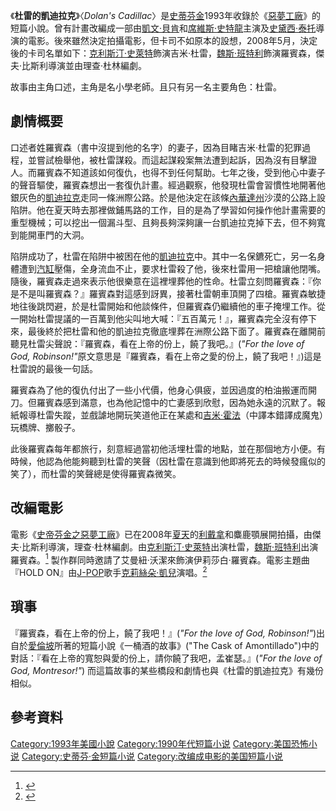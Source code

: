 {{NoteTA|G1=Show}}
{{Infobox Short story | <!-- See Wikipedia:WikiProject_Novels or Wikipedia:WikiProject_Books -->
| name          = 杜雷的凱迪拉克
| author        = [[史蒂芬金|史蒂芬金]]
| translator    = [[何致和|何致和]]
| country       = [[美國|美國]]
| language      = {{flagicon|USA}} [[英語|英語]]<br>{{flagicon|TWN}} [[繁體中文|繁體中文]]
| genre         = [[驚悚|驚悚]]
| published_in   = [[惡夢工廠|惡夢工廠]]
| publisher     = {{flagicon|USA}} [[維京出版社|維京出版社]]<br>{{flagicon|TWN}} [[新雨出版社|新雨出版社]]
| media_type    = 平裝
| pub_date  = 1993年
| chinese_pub_date  = 1999年
| preceded_by   = 
| followed_by   = 
}}

《'''杜雷的凱迪拉克'''》〈''Dolan's Cadillac''〉是[[史蒂芬金|史蒂芬金]]1993年收錄於《[[惡夢工廠|惡夢工廠]]》的短篇小說。曾有計畫改編成一部由[[凱文·貝肯|凱文·貝肯]]和[[席維斯·史特龍|席維斯·史特龍]]主演及[[史黛西·泰托|史黛西·泰托]]導演的電影。後來雖然決定拍攝電影，但卡司不如原本的設想，2008年5月，決定後的卡司名單如下：[[克利斯汀·史萊特|克利斯汀·史萊特]]飾演吉米·杜雷，[[魏斯·班特利|魏斯·班特利]]飾演羅賓森，傑夫·比斯利導演並由理查·杜林編劇。

故事由主角口述，主角是名小學老師。且只有另一名主要角色：杜雷。

==劇情概要==

口述者姓羅賓森（書中沒提到他的名字）的妻子，因為目睹吉米·杜雷的犯罪過程，並嘗試檢舉他，被杜雷謀殺。而這起謀殺案無法遭到起訴，因為沒有目擊證人。而羅賓森不知道該如何復仇，也得不到任何幫助。七年之後，受到他心中妻子的聲音驅使，羅賓森想出一套復仇計畫。經過觀察，他發現杜雷會習慣性地開著他銀灰色的[[凱迪拉克|凱迪拉克]]走同一條洲際公路。於是他決定在該條[[內華達州|內華達州]]沙漠的公路上設陷阱。他在夏天時去那裡做鋪馬路的工作，目的是為了學習如何操作他計畫需要的重型機械；可以挖出一個漏斗型、且夠長夠深夠讓一台凱迪拉克掉下去，但不夠寬到能開車門的大洞。

陷阱成功了，杜雷在陷阱中被困在他的[[凱迪拉克|凱迪拉克]]中。其中一名保鑣死亡，另一名身體遭到[[汽缸|汽缸]]壓傷，全身流血不止，要求杜雷殺了他，後來杜雷用一把槍讓他閉嘴。隨後，羅賓森走過來表示他很樂意在這裡埋葬他的性命。杜雷立刻問羅賓森：『你是不是叫羅賓森？』羅賓森對這感到訝異，接著杜雷朝車頂開了四槍。羅賓森敏捷地往後跳閃避，於是杜雷開始和他談條件，但羅賓森仍繼續他的車子掩埋工作。從一開始杜雷提議的一百萬到他尖叫地大喊：『五百萬元！』，羅賓森完全沒有停下來，最後終於把杜雷和他的凱迪拉克徹底埋葬在洲際公路下面了。羅賓森在離開前聽見杜雷尖聲說：『羅賓森，看在上帝的份上，饒了我吧。』(''"For the love of God, Robinson!"''原文意思是『羅賓森，看在上帝之愛的份上，饒了我吧！』)這是杜雷說的最後一句話。

羅賓森為了他的復仇付出了一些小代價，他身心俱疲，並因過度的柏油搬運而開刀。但羅賓森感到滿意，也為他記憶中的亡妻感到欣慰，因為她永遠的沉默了。報紙報導杜雷失蹤，並戲謔地開玩笑道他正在某處和[[吉米·霍法|吉米·霍法]]（中譯本錯譯成魔鬼）玩橋牌、擲骰子。

此後羅賓森每年都旅行，刻意經過當初他活埋杜雷的地點，並在那個地方小便。有時候，他認為他能夠聽到杜雷的笑聲（因杜雷在意識到他即將死去的時候發瘋似的笑了），而杜雷的笑聲總是使得羅賓森微笑。

==改編電影==
電影《[[史帝芬金之惡夢工廠|史帝芬金之惡夢工廠]]》已在2008年[[夏天|夏天]]的[[利戴拿|利戴拿]]和麋鹿顎展開拍攝，由傑夫·比斯利導演，理查·杜林編劇。由[[克利斯汀·史萊特|克利斯汀·史萊特]]出演杜雷，[[魏斯·班特利|魏斯·班特利]]出演羅賓森。<ref>{{cite web| url = http://www.shocktillyoudrop.com/news/topnews.php?id=6297| title = 《杜雷的凱迪拉克》發動了。(Dolan's Cadillac Starts its Engine.)| date = 2008年6月9日| access-date = 2009年8月27日| archive-date = 2012年3月18日| archive-url = https://web.archive.org/web/20120318234043/http://www.shocktillyoudrop.com/news/topnews.php?id=6297| dead-url = no}}</ref> 製作群同時邀請了艾曼紐·沃潔來飾演伊莉莎白·羅賓森。電影主題曲『HOLD ON』由[[J-POP|J-POP]]歌手[[克莉絲朵·凱兒|克莉絲朵·凱兒]]演唱。<ref>{{cite web | url = http://www.jame-world.com/us/news.php?archive=08/2008#34724 | title = 克莉絲朵·凱兒為美國電影唱歌！(Crystal Kay Sings For US Film!) | date = 2008年8月17日 | access-date = 2021年12月29日 | archive-date = 2015年10月18日 | archive-url = https://web.archive.org/web/20151018033422/http://jame-world.com/us/news.php?archive=08%2F2008#34724 | dead-url = no }}</ref>

==瑣事==
『羅賓森，看在上帝的份上，饒了我吧！』(''"For the love of God, Robinson!"'')出自於[[愛倫坡|愛倫坡]]所著的短篇小說《一桶酒的故事》("The Cask of Amontillado")中的對話：『看在上帝的寬恕與愛的份上，請你饒了我吧，孟崔瑟。』(''"For the love of God, Montresor!"'') 而這篇故事的某些橋段和劇情也與《杜雷的凱迪拉克》有幾份相似。

==參考資料==
{{reflist}}
{{惡夢工廠}}
{{史蒂芬·金}}

[[Category:1993年美國小說|Category:1993年美國小說]]
[[Category:1990年代短篇小说|Category:1990年代短篇小说]]
[[Category:美国恐怖小说|Category:美国恐怖小说]]
[[Category:史蒂芬·金短篇小说|Category:史蒂芬·金短篇小说]]
[[Category:改编成电影的美国短篇小说|Category:改编成电影的美国短篇小说]]